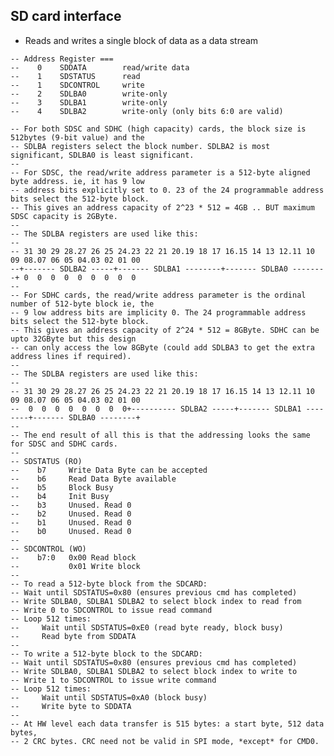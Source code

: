 == SD card interface ==

* Reads and writes a single block of data as a data stream

<pre>
-- Address Register ===
--    0    SDDATA        read/write data
--    1    SDSTATUS      read
--    1    SDCONTROL     write
--    2    SDLBA0        write-only
--    3    SDLBA1        write-only
--    4    SDLBA2        write-only (only bits 6:0 are valid)

-- For both SDSC and SDHC (high capacity) cards, the block size is 512bytes (9-bit value) and the
-- SDLBA registers select the block number. SDLBA2 is most significant, SDLBA0 is least significant.
--
-- For SDSC, the read/write address parameter is a 512-byte aligned byte address. ie, it has 9 low
-- address bits explicitly set to 0. 23 of the 24 programmable address bits select the 512-byte block.
-- This gives an address capacity of 2^23 * 512 = 4GB .. BUT maximum SDSC capacity is 2GByte.
--
-- The SDLBA registers are used like this:
--
-- 31 30 29 28.27 26 25 24.23 22 21 20.19 18 17 16.15 14 13 12.11 10 09 08.07 06 05 04.03 02 01 00
--+------- SDLBA2 -----+------- SDLBA1 --------+------- SDLBA0 --------+ 0  0  0  0  0  0  0  0  0
--
-- For SDHC cards, the read/write address parameter is the ordinal number of 512-byte block ie, the
-- 9 low address bits are implicity 0. The 24 programmable address bits select the 512-byte block.
-- This gives an address capacity of 2^24 * 512 = 8GByte. SDHC can be upto 32GByte but this design
-- can only access the low 8GByte (could add SDLBA3 to get the extra address lines if required).
--
-- The SDLBA registers are used like this:
--
-- 31 30 29 28.27 26 25 24.23 22 21 20.19 18 17 16.15 14 13 12.11 10 09 08.07 06 05 04.03 02 01 00
--  0  0  0  0  0  0  0  0+---------- SDLBA2 -----+------- SDLBA1 --------+------- SDLBA0 --------+
--
-- The end result of all this is that the addressing looks the same for SDSC and SDHC cards.
--
-- SDSTATUS (RO)
--    b7     Write Data Byte can be accepted
--    b6     Read Data Byte available
--    b5     Block Busy
--    b4     Init Busy
--    b3     Unused. Read 0
--    b2     Unused. Read 0
--    b1     Unused. Read 0
--    b0     Unused. Read 0
--
-- SDCONTROL (WO)
--    b7:0   0x00 Read block
--           0x01 Write block
--
-- To read a 512-byte block from the SDCARD:
-- Wait until SDSTATUS=0x80 (ensures previous cmd has completed)
-- Write SDLBA0, SDLBA1 SDLBA2 to select block index to read from
-- Write 0 to SDCONTROL to issue read command
-- Loop 512 times:
--     Wait until SDSTATUS=0xE0 (read byte ready, block busy)
--     Read byte from SDDATA
--
-- To write a 512-byte block to the SDCARD:
-- Wait until SDSTATUS=0x80 (ensures previous cmd has completed)
-- Write SDLBA0, SDLBA1 SDLBA2 to select block index to write to
-- Write 1 to SDCONTROL to issue write command
-- Loop 512 times:
--     Wait until SDSTATUS=0xA0 (block busy)
--     Write byte to SDDATA
--
-- At HW level each data transfer is 515 bytes: a start byte, 512 data bytes,
-- 2 CRC bytes. CRC need not be valid in SPI mode, *except* for CMD0.
</pre>
